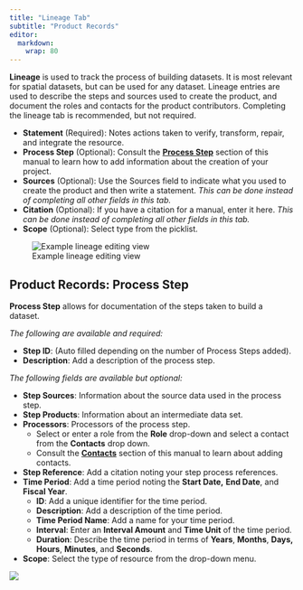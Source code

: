 ```yaml
---
title: "Lineage Tab"
subtitle: "Product Records"
editor: 
  markdown: 
    wrap: 80
---
```


**Lineage** is used to track the process of building datasets. It is most
relevant for spatial datasets, but can be used for any dataset. Lineage entries
are used to describe the steps and sources used to create the product, and
document the roles and contacts for the product contributors. Completing the
lineage tab is recommended, but not required.

-   **Statement** (Required): Notes actions taken to verify, transform, repair,
    and integrate the resource.
-   **Process Step** (Optional): Consult the [**Process
    Step**](../product_records/lineage_tab_product.qmd#product-records-process-step)
    section of this manual to learn how to add information about the creation of
    your project.
-   **Sources** (Optional): Use the Sources field to indicate what you used to
    create the product and then write a statement. *This can be done instead of
    completing all other fields in this tab.*
-   **Citation** (Optional): If you have a citation for a manual, enter it here.
    *This can be done instead of completing all other fields in this tab.*
-   **Scope** (Optional): Select type from the picklist.

![Example lineage editing view](../../assets/example_lineage_editing.png)

## Product Records: Process Step

**Process Step** allows for documentation of the steps taken to build a dataset.

*The following are available and required:*

-   **Step ID**: (Auto filled depending on the number of Process Steps added).
-   **Description**: Add a description of the process step.

*The following fields are available but optional:*

-   **Step Sources**: Information about the source data used in the process
    step.
-   **Step Products**: Information about an intermediate data set.
-   **Processors**: Processors of the process step.
    -   Select or enter a role from the **Role** drop-down and select a contact
        from the **Contacts** drop down.
    -   Consult the [**Contacts**](../contact_records/contact_records_overview.qmd) 
    section of this manual to learn about adding contacts.
-   **Step Reference**: Add a citation noting your step process references.
-   **Time Period**: Add a time period noting the **Start Date,** **End Date**, 
and **Fiscal Year**.
    -   **ID**: Add a unique identifier for the time period.
    -   **Description**: Add a description of the time period.
    -   **Time Period Name**: Add a name for your time period.
    -   **Interval**: Enter an **Interval Amount** and **Time Unit** of the time
        period.
    -   **Duration**: Describe the time period in terms of **Years**,
        **Months**, **Days, Hours**, **Minutes**, and **Seconds**.
-   **Scope**: Select the type of resource from the drop-down menu.

![](../../assets/process_step_window.png)
